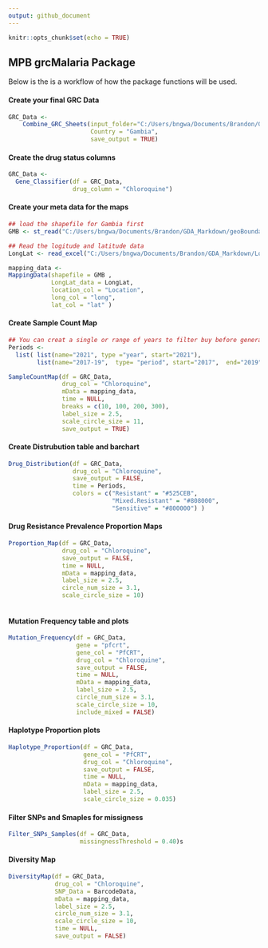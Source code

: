 ```yaml
---
output: github_document
---
```


```r
knitr::opts_chunk$set(echo = TRUE)
```

## MPB grcMalaria Package
Below is the is a workflow of how the package functions will be used.

#### Create your final GRC Data 
```r

GRC_Data <-
    Combine_GRC_Sheets(input_folder="C:/Users/bngwa/Documents/Brandon/GDA_Markdown/All_GRC_Reads_Gambia",
                       Country = "Gambia", 
                       save_output = TRUE)
```


#### Create the drug status columns
```r

GRC_Data <-
  Gene_Classifier(df = GRC_Data, 
                  drug_column = "Chloroquine")
```


#### Create your meta data for the maps
```r
## load the shapefile for Gambia first
GMB <- st_read("C:/Users/bngwa/Documents/Brandon/GDA_Markdown/geoBoundaries-GMB-ADM3-all/geoBoundaries-GMB-ADM3-all/geoBoundaries-GMB-ADM3_simplified.shp")

## Read the logitude and latitude data
LongLat <- read_excel("C:/Users/bngwa/Documents/Brandon/GDA_Markdown/LongLat_data.xlsx")

mapping_data <- 
MappingData(shapefile = GMB ,
            LongLat_data = LongLat,
            location_col = "Location",
            long_col = "long",
            lat_col = "lat" )


```


#### Create Sample Count Map
```r

## You can creat a single or range of years to filter buy before generating the plots
Periods <-
  list( list(name="2021", type ="year", start="2021"),
        list(name="2017-19",  type= "period", start="2017",  end="2019"))

SampleCountMap(df = GRC_Data, 
               drug_col = "Chloroquine",
               mData = mapping_data,
               time = NULL,
               breaks = c(10, 100, 200, 300),
               label_size = 2.5, 
               scale_circle_size = 11,
               save_output = TRUE)

```


#### Create Distrubution table and barchart 
```r

Drug_Distribution(df = GRC_Data, 
                  drug_col = "Chloroquine",
                  save_output = FALSE,
                  time = Periods,
                  colors = c("Resistant" = "#525CEB",
                             "Mixed.Resistant" = "#808000",
                             "Sensitive" = "#800000") )
```


#### Drug Resistance Prevalence Proportion Maps
```r

Proportion_Map(df = GRC_Data, 
               drug_col = "Chloroquine",
               save_output = FALSE,
               time = NULL,
               mData = mapping_data,
               label_size = 2.5,
               circle_num_size = 3.1, 
               scale_circle_size = 10)
               
```


#### Mutation Frequency table and plots 
```r

Mutation_Frequency(df = GRC_Data, 
                   gene = "pfcrt", 
                   gene_col = "PfCRT", 
                   drug_col = "Chloroquine",
                   save_output = FALSE,
                   time = NULL,
                   mData = mapping_data,
                   label_size = 2.5,
                   circle_num_size = 3.1, 
                   scale_circle_size = 10,
                   include_mixed = FALSE)

```


#### Haplotype Proportion plots
```r

Haplotype_Proportion(df = GRC_Data, 
                     gene_col = "PfCRT", 
                     drug_col = "Chloroquine",
                     save_output = FALSE,
                     time = NULL,
                     mData = mapping_data,
                     label_size = 2.5,
                     scale_circle_size = 0.035)

```


#### Filter SNPs and Smaples for missigness
```r

Filter_SNPs_Samples(df = GRC_Data, 
                    missingnessThreshold = 0.40)s

```


#### Diversity Map
```r

DiversityMap(df = GRC_Data, 
             drug_col = "Chloroquine",
             SNP_Data = BarcodeData, 
             mData = mapping_data,
             label_size = 2.5,
             circle_num_size = 3.1, 
             scale_circle_size = 10,
             time = NULL,
             save_output = FALSE)
```


